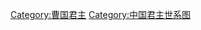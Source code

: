<center>
{{chart/start}}
{{chart| | | | | | | | | Sh | | | | | | |Sh=[[曹叔振铎|曹叔振铎]] }}
{{chart| | | | | | | | | |!| | | }}
{{chart| | | | | | | | | Tb | | | | | | | |Tb=[[曹太伯|曹太伯]] }}
{{chart| | | | | | | | | |!| | | }}
{{chart| | | | | | | | | Zj | | | | | | | |Zj=[[曹仲君|曹仲君]] }}
{{chart| | | | | | | | | |!| | | }}
{{chart| | | | | | | | | Go | | | | | | | |Go=[[曹宫伯|曹宫伯]] }}
{{chart| | | | | | | | | |!| | | }}
{{chart| | | | | | | | | Xi | | | | | | | |Xi=[[曹孝伯|曹孝伯]] }}
{{chart| |,|-|-|-|v|-|-|-|(| | | }}
{{chart| Yi | | Yo | | Da | |Yi=[[曹夷伯|曹夷伯]]<br>?-'''前865-前835'''|Yo=[[曹幽伯|曹幽伯]]<br>?-'''前835-前826'''|Da=[[曹戴伯|曹戴伯]]<br>?-'''前826-前796''' }}
{{chart| | | | | | | | | |!| | | }}
{{chart| | | | | | | | | Hu | | | | | | | |Hu=[[曹惠伯|曹惠伯]]<br>?-'''前795-前760''' }}
{{chart| | | | | |,|-|-|-|(| | | }}
{{chart| | | | | Sf | | Mu | | | | | | ||Sf=[[石甫|石甫]]<br>?-'''前760'''|Mu=[[曹缪公|曹缪公]]<br>?-'''前760-前757''' }}
{{chart| | | | | | | | | |!| | | }}
{{chart| | | | | | | | | Hu |Hu=[[曹桓公|曹桓公]]<br>?-'''前757-前702''' }}
{{chart| | | | | | | | | |!| | | }}
{{chart| | | | | | | | | Zh | | | | | | | |Zh=[[曹庄公|曹庄公]]<br>?-'''前702-前671'''}}
{{chart| | | | | |,|-|-|-|(| }}
{{chart| | | | | Ji | | Xi | | |Ji=[[曹羁|曹羁]]|Xi=[[曹僖公|曹僖公]]<br>?-'''前671-前662'''}}
{{chart| | | | | | | | | |!| | | }}
{{chart| | | | | | | | | Zh |Zh=[[曹昭公|曹昭公]]<br>?-'''前662-前653'''}}
{{chart| | | | | | | | | |!| | | }}
{{chart| | | | | | | | | Go | | | | | | | |Go=[[曹共公|曹共公]]<br>?-'''前653-前618'''}}
{{chart| | | | | | | | | |!| | | }}
{{chart| | | | | | | | | We | | | | | | | |We=[[曹文公|曹文公]]<br>?-'''前618-前595'''}}
{{chart| | | | | | | | | |!| | | }}
{{chart| | | | | | | | | Xu | | | | | | | |Xu=[[曹宣公|曹宣公]]<br>?-'''前595-前578'''}}
{{chart| | | | | |,|-|-|-|+|-|-|-|-|-|-|-|.| }}
{{chart| | | | | Tz | | Ch | | | | | | Xs |Tz=太子|Ch=[[曹成公|曹成公]]<br>?-'''前578-前555'''|Xs=[[公子欣时|公子欣时]]}}
{{chart| | | | | | | | | |!| | | | | | | |!|}}
{{chart| | | | | | | | | Wu | | | | | | Hu |Wu=[[曹武公|曹武公]]<br>?-'''前555-前528'''|Hu=[[公孙会|公孙会]]}}
{{chart| | | | | | | | | |)|-|-|-|.|}}
{{chart| | | | | | | | | Pi | | Yi |Pi=[[曹平公|曹平公]]<br>?-'''前528-前524'''|Yi=[[曹隐公|曹隐公]]<br>?-'''前510-前506'''}}
{{chart| | | | | |,|-|-|-|+|-|-|-|.| }}
{{chart| | | | | Da | | Sh | | Ji |Da=[[曹悼公|曹悼公]]<br>?-'''前524-前515'''|Sh=[[曹声公|曹声公]]<br>?-'''前515-前510'''|Ji=[[曹靖公|曹靖公]]<br>?-'''前506-前502'''}}
{{chart| | | | | | | | | | | | | |!|}}
{{chart| | | | | | | | | | | | | By |By=[[曹伯阳|曹伯阳]]<br>?-'''前502-前487''' }}
{{chart/end}}
</center>
{{曹国君主}}
{{中国君主世系图}} 

<noinclude>
[[Category:曹国君主|Category:曹国君主]]
[[Category:中国君主世系图|Category:中国君主世系图]]

</noinclude>